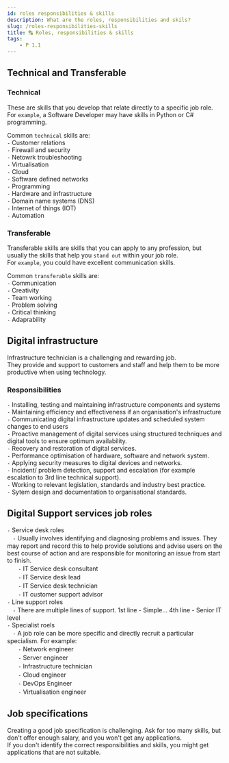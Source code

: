 ```yaml
---
id: roles responsibilities & skills
description: What are the roles, responsibilities and skils?
slug: /roles-responsibilities-skills
title: 🔠 Roles, responsibilities & skills
tags:
    - P 1.1
---
```


## Technical and Transferable

### Technical
These are skills that you develop that relate directly to a specific job role. <br />
For `example`, a Software Developer may have skills in Python or C# programming. <br />

Common `technical` skills are: <br />
`-` Customer relations <br />
`-` Firewall and security <br />
`-` Netowrk troubleshooting <br />
`-` Virtualisation <br />
`-` Cloud <br />
`-` Software defined networks <br />
`-` Programming <br />
`-` Hardware and infrastructure <br />
`-` Domain name systems (DNS) <br />
`-` Internet of things (IOT) <br />
`-` Automation <br />

### Transferable

Transferable skills are skills that you can apply to any profession, but usually the skills that help you `stand out` within your job role. <br />
For `example`, you could have excellent communication skills. <br />

Common `transferable` skills are: <br />
`-` Communication <br />
`-` Creativity <br />
`-` Team working <br />
`-` Problem solving <br />
`-` Critical thinking <br />
`-` Adaprability <br />


## Digital infrastructure
Infrastructure technician is a challenging and rewarding job. <br />
They provide and support to customers and staff and help them to be more productive when using technology. <br />

### Responsibilities
`-`  Installing, testing and maintaining infrastructure components and systems <br />
`-`  Maintaining efficiency and effectiveness if an organisation's infrastructure <br />
`-`  Communicating digital infrastructure updates and scheduled system changes to end users <br />
`-` Proactive management of digital services using structured techniques and digital tools to ensure optimum availability. <br />
`-` Recovery and restoration of digital services. <br />
`-` Performance optimisation of hardware, software and network system. <br />
`-` Applying security measures to digital devices and networks. <br />
`-` Incident/ problem detection, support and escalation (for example escalation to 3rd line  technical support). <br />
`-` Working to relevant legislation, standards and industry best practice. <br />
`-` Sytem design and documentation to organisational standards. <br />


## Digital Support services job roles
`-` Service desk roles <br />
ㅤ`-` Usually involves identifying and diagnosing problems and issues. They may report and record this to help provide solutions and advise users on the best course of action and are responsible for monitoring an issue from start to finish. <br />
ㅤㅤ`-` IT Service desk consultant <br />
ㅤㅤ`-` IT Service desk lead <br />
ㅤㅤ`-` IT Service desk technician <br />
ㅤㅤ`-` IT customer support advisor <br />
`-` Line support roles <br />
ㅤ`-` There are multiple lines of support. 1st line - Simple... 4th line - Senior IT level <br />
`-` Specialist roels <br />
ㅤ`-` A job role can be more specific and directly recruit a particular specialism. For example: <br />
ㅤㅤ`-` Network engineer <br />
ㅤㅤ`-` Server engineer <br />
ㅤㅤ`-` Infrastructure technician <br />
ㅤㅤ`-` Cloud engineer <br />
ㅤㅤ`-` DevOps Engineer <br />
ㅤㅤ`-` Virtualisation engineer <br />

## Job specifications
Creating a good job specification is challenging. Ask for too many skills, but don't offer enough salary, and you won't get any applications. <br />
If you don't identify the correct responsibilities and skills, you might get applications that are not suitable. 
